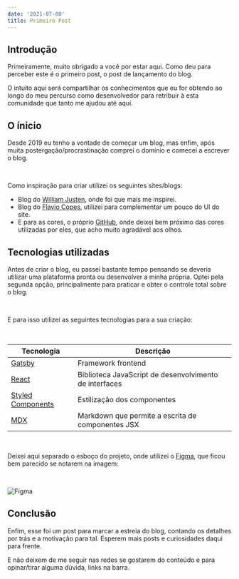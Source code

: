 ```yaml
---
date: '2021-07-08'
title: Primeiro Post
---
```


## Introdução 
Primeiramente, muito obrigado a você por estar aqui. 
Como deu para perceber este é o primeiro post, o post de lançamento do blog.

O intuito aqui será compartilhar os conhecimentos que eu for obtendo ao longo do meu percurso 
como desenvolvedor para retribuir à esta comunidade que tanto me ajudou até aqui.

## O ínicio

Desde 2019 eu tenho a vontade de começar um blog, mas enfim, após muita postergação/procrastinação comprei o domínio e comecei a escrever o blog.

<br/>

Como inspiração para criar utilizei os seguintes sites/blogs:
- Blog do [William Justen](https://willianjusten.com.br/), onde foi que mais me inspirei.
- Blog do [Flavio Copes](https://flaviocopes.com/), utilizei para complementar um pouco do UI do site.
- E para as cores, o próprio [GitHub](https://github.com/), onde deixei bem próximo das cores utilizadas por eles, que acho muito agradável aos olhos.

## Tecnologias utilizadas

Antes de criar o blog, eu passei bastante tempo pensando se deveria utilizar uma plataforma pronta ou desenvolver a minha própria. Optei pela segunda opção, principalmente para praticar e obter o controle total sobre o blog.

<br/>

E para isso utilizei as seguintes tecnologias para a sua criação:

<br />

Tecnologia                                         | Descrição
---------------------------------------------------|-----------
[Gatsby](https://www.gatsbyjs.com/)                | Framework frontend
[React](https://reactjs.org/)                      | Biblioteca JavaScript de desenvolvimento de interfaces
[Styled Components](https://styled-components.com/)| Estilização dos componentes
[MDX](https://mdxjs.com/)                          | Markdown que permite a escrita de componentes JSX

<br />

Deixei aqui separado o esboço do projeto, onde utilizei o [Figma](https://www.figma.com), que ficou bem parecido se notarem na imagem: 

<br /> 

![Figma](../../images/2021-07-07-figma.png)


## Conclusão

Enfim, esse foi um post para marcar a estreia do blog, contando os detalhes por trás e a motivação para tal. Esperem mais posts e curiosidades daqui para frente.

E não deixem de me seguir nas redes se gostarem do conteúdo e para opinar/tirar alguma dúvida, links na barra. 

